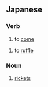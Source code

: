 ==Japanese==

===Verb===
{{ja-verb|type=3}}
# {{ja-def|来る}} to [[come]]

{{ja-verb|tr=trans|type=1}}
# {{ja-def|繰る}} to [[ruffle]]

===Noun===
{{ja-noun}}
# {{ja-def|佝僂}} [[rickets]]
